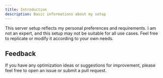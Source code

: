 ```yaml
---
title: Introduction
description: Basic informations about my setup
---
```



<Aside type="note">
  This server setup reflects my personal preferences and requirements. I am not
  an expert, and this setup may not be suitable for all use cases. Feel free to
  replicate or modify it according to your own needs.
</Aside>

## Feedback

If you have any optimization ideas or suggestions for improvement, please feel free to open an issue or submit a pull request.
